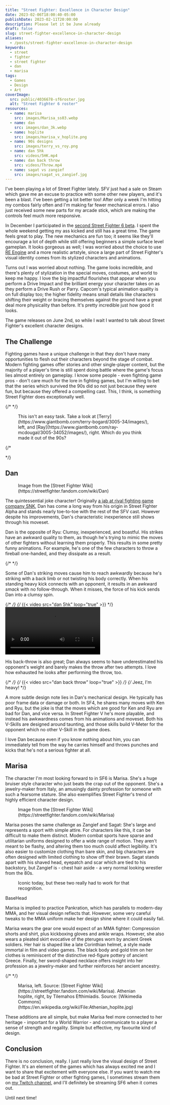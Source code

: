 ```yaml
---
title: "Street Fighter: Excellence in Character Design"
date: 2023-02-06T18:00:40-05:00
publishDate: 2023-02-11T20:00:00
description: Please let it be June already
draft: false
slug: street-fighter-excellence-in-character-design
aliases:
  - /posts/street-fighter-excellence-in-character-design
keywords:
  - street
  - fighter
  - street fighter
  - dan
  - marisa
tags:
  - Games
  - Design
  - Art
coverImage:
  src: public/4036678-sf6roster.jpg
  alt: "Street Fighter 6 roster"
resources:
  - name: marisa
    src: images/Marisa_ss03.webp
  - name: dan
    src: images/dan_3k.webp
  - name: hoplite
    src: images/marisa_v_hoplite.png
  - name: 90s designs
    src: images/terry_vs_roy.png
  - name: dan 5hk
    src: videos/5HK.mp4
  - name: dan back throw
    src: videos/Throw.mp4
  - name: sagat vs zangief
    src: images/sagat_vs_zangief.jpg
---
```


I've been playing a lot of Street Fighter lately. SFV just had a sale on Steam which gave me an excuse to practice with some other new players, and it's been a blast. I've been getting a lot better too! After only a week I'm hitting my combos fairly often and I'm making far fewer mechanical errors. I also just received some new parts for my arcade stick, which are making the controls feel much more responsive.

In December I participated in the [second Street Fighter 6 beta](https://www.twitch.tv/videos/1729774316). I spent the whole weekend getting my ass kicked and still has a great time. The game feels great to play. The new mechanics are fun too; it seems like they'll encourage a lot of depth while still offering beginners a simple surface level gameplan. It looks gorgeous as well; I was worried about the choice to use [RE Engine](https://en.wikipedia.org/wiki/RE_Engine) and a more realistic artstyle, since a large part of Street Fighter's visual identity comes from its stylized characters and animations.

Turns out I was worried about nothing. The game looks incredible, and there's plenty of stylization in the special moves, costumes, and world to keep me happy. I love the big impactful flourishes that appear when you perform a Drive Impact and the brilliant energy your character takes on as they perform a Drive Rush or Parry. Capcom's typical animation quality is on full display too; the higher fidelity means small details like characters shifting their weight or bracing themselves against the ground have a great deal more physicality than before. It's pretty incredible just how good it looks.

The game releases on June 2nd, so while I wait I wanted to talk about Street Fighter's excellent character designs.

## The Challenge
Fighting games have a unique challenge in that they don't have many opportunities to flesh out their characters beyond the stage of combat. Modern fighting games offer stories and other single-player content, but the majority of a player's time is still spent doing battle where the game's focus lies almost entirely on gameplay. I know some people - even fighting game pros - don't care much for the lore in fighting games, but I'm willing to bet that the series which survived the 90s did so not just because they were fun, but because they offered a compelling cast. This, I think, is something Street Fighter does exceptionally well.

{/* <!-- Display a picture of a distinct character who is not Ryu-levels of famous but still from a current legacy franchise next to a failed 90s design --> */}
<Figure src="images/terry_vs_roy.png" alt="Terry Bogard from Real Bout Fatal Fury 2 next to Ray McDougal from Fighter's History">
  This isn't an easy task. Take a look at [Terry](https://www.giantbomb.com/terry-bogard/3005-34/images/), left, and [Ray](https://www.giantbomb.com/ray-mcdougal/3005-34052/images/), right. Which do you think made it out of the 90s?
</Figure>


{/* <!-- Terry: https://www.giantbomb.com/terry-bogard/3005-34/images/ -->
<!-- ray: https://www.giantbomb.com/ray-mcdougal/3005-34052/images/ --> */}

## Dan
<Figure src="images/dan_3k.webp" alt="Dan performs a kiai towards the camera, as though he were throwing a fireball.">
  Image from the [Street Fighter Wiki](https://streetfighter.fandom.com/wiki/Dan)
</Figure>

The quintessential joke character! Originally [a jab at rival fighting game company SNK](https://www.youtube.com/watch?v=2A6ybix-3qo&t=159s), Dan has come a long way from his origin in Street Fighter Alpha and stands nearly toe-to-toe with the rest of the SFV cast. However despite his improvements, Dan's characteristic inexperience still shows through his moveset.

Dan is the opposite of Ryu: Clumsy, inexperienced, and boastful. His strikes have an awkward quality to them, as though he's trying to mimic the moves of other fighters without learning them properly. This results in some pretty funny animations. For example, he's one of the few characters to throw a fireball one-handed, and they dissipate as a result.

{/* <!-- Dan vs Ryu's fireballs --> */}

Some of Dan's striking moves cause him to reach awkwardly because he's striking with a back limb or not twisting his body correctly. When his standing heavy kick connects with an opponent, it results in an awkward _smack_ with no follow-through. When it misses, the force of his kick sends Dan into a clumsy spin.

{/* <!-- Stand Roundhouse animation --> */}
{/* {{< video src="dan 5hk" loop="true" >}} */}
<Video src="/videos/5HK.mp4">A swing and a miss</Video>

His back-throw is also great; Dan always seems to have underestimated his opponent's weight and barely makes the throw after two attempts. I love how exhausted he looks after performing the throw, too.

{/* <!-- Back throw animation --> */}
{/* {{< video src="dan back throw" loop="true" >}} */}
{/* <TVideo src="/videos/Throw.mp4">Jeez, I'm heavy!</TVideo> */}

A more subtle design note lies in Dan's mechanical design. He typically has poor frame data or damage or both. In SF4, he shares many moves with Ken and Ryu, but the joke is that the moves which are good for Ken and Ryu are bad for Dan, and vice versa. In Street Fighter V he's more playable, and instead his awkwardness comes from his animations and moveset. Both his V-Skills are designed around taunting, and those skills build V-Meter for the opponent which no other V-Skill in the game does.

I love Dan because even if you know nothing about him, you can immediately tell from the way he carries himself and throws punches and kicks that he's not a serious fighter at all.

## Marisa
The character I'm most looking forward to in SF6 is Marisa. She's a huge bruiser style character who just beats the crap out of the opponent. She's a jewelry-maker from Italy, an amusingly dainty profession for someone with such a fearsome stature. She also exemplifies Street Fighter's trend of highly efficient character design.

<Figure src="images/Marisa_ss03.webp" alt="Marisa throws an advancing punch at Luke.">
  Image from the [Street Fighter Wiki](https://streetfighter.fandom.com/wiki/Marisa)
</Figure>

Marisa poses the same challenge as Zangief and Sagat: She's large and represents a sport with simple attire. For characters like this, it can be difficult to make them distinct. Modern combat sports have sparse and utilitarian uniforms designed to offer a wide range of motion. They aren't meant to be flashy, and altering them too much could affect legibility. It's also easier to customize clothing than bare skin, and big characters are often designed with limited clothing to show off their brawn. Sagat stands apart with his shaved head, eyepatch and scar which are tied to his backstory, but Zangief is - chest hair aside - a very normal looking wrestler from the 80s.

<Figure src="images/sagat_vs_zangief.jpg" alt="Sagat faces down Zangief in Street Fighter V.">
  Iconic today, but these two really had to work for that recognition.
</Figure>

BaseHead

Marisa is implied to practice Pankration, which has parallels to modern-day MMA, and her visual design reflects that. However, some very careful tweaks to the MMA uniform make her design shine where it could easily fail.

Marisa wears the gear one would expect of an MMA fighter: Compression shorts and shirt, plus kickboxing gloves and ankle wraps. However, she also wears a pleated skirt evocative of the pteruges worn by ancient Greek soldiers. Her hair is shaped like a late Corinthian helmet, a style made immortal in film and video games. The black body and gold trim on her clothes is reminiscent of the distinctive red-figure pottery of ancient Greece. Finally, her sword-shaped necklace offers insight into her profession as a jewelry-maker and further reinforces her ancient ancestry.

{/* <!-- Comparison of Marisa and Corinthian soldier --> */}
<Figure src="images/Marisa_v_hoplite.png" alt="Marisa posed next to a model of a hoplite wearing a Corinthian helmet.">
  Marisa, left. Source: [Street Fighter Wiki](https://streetfighter.fandom.com/wiki/Marisa). Athenian hoplite, right, by Tilemahos Efthimiadis. Source: [Wikimedia Commons](https://en.wikipedia.org/wiki/File:Athenian_hoplite.jpg)
</Figure>


These additions are all simple, but make Marisa feel more connected to her heritage - important for a World Warrior - and communicate to a player a sense of strength and regality. Simple but effective, my favourite kind of design.

## Conclusion
There is no conclusion, really. I just really love the visual design of Street Fighter. It's an element of the games which has always excited me and I want to share that excitement with everyone else. If you want to watch me be bad at Street Fighter or other fighting games, I sometimes stream them on [my Twitch channel](https://www.twitch.tv/tempystral), and I'll definitely be streaming SF6 when it comes out.

Until next time!
